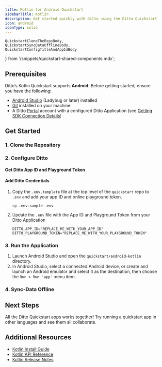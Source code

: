 ```yaml
---
title: Kotlin for Android Quickstart
sidebarTitle: Kotlin
description: Get started quickly with Ditto using the Ditto Quickstart Applications
icon: android
iconType: solid
---
```


    QuickstartCloneTheRepoBody,
    QuickstartSyncDataOfflineBody,
    QuickstartConfigTitleAndAppIdBody
} from '/snippets/quickstart-shared-components.mdx';

## Prerequisites

Ditto’s Kotlin Quickstart supports **Android**. Before getting started, ensure you have the following:
- [Android Studio](https://developer.android.com/studio) (Ladybug or later) installed
- [Git](https://git-scm.com/) installed on your machine
- A Ditto [Portal](https://portal.ditto.live) account with a configured Ditto Application (see [Getting SDK Connection Details](/cloud/portal/getting-sdk-connection-details))

## Get Started

### 1. Clone the Repository
<QuickstartCloneTheRepoBody />

### 2. Configure Ditto

#### Get Ditto App ID and Playground Token
<QuickstartConfigTitleAndAppIdBody />

#### Add Ditto Credentials

1. Copy the `.env.template` file at the top level of the `quickstart` repo to `.env` and add your app ID and online playground token.
    ```shell
    cp .env.sample .env
    ```
2. Update the `.env` file with the App ID and Playground Token from your Ditto Application
    ```shell
    DITTO_APP_ID="REPLACE_ME_WITH_YOUR_APP_ID"
    DITTO_PLAYGROUND_TOKEN="REPLACE_ME_WITH_YOUR_PLAYGROUND_TOKEN"
    ```

### 3. Run the Application

1. Launch Android Studio and open the `quickstart/android-kotlin` directory.
2. In Android Studio, select a connected Android device, or create and launch an Android emulator and select it as the destination, then choose the `Run > Run 'app'` menu item.

### 4. Sync-Data Offline

<QuickstartSyncDataOfflineBody/>

## Next Steps

All the Ditto Quickstart apps works together! Try running a quickstart app in other languages and see them all collaborate.

## Additional Resources

- [Kotlin Install Guide](/sdk/latest/install-guides/kotlin)
- <a href={kotlin_4_9_api_link}>Kotlin API Reference</a>
- [Kotlin Release Notes](/sdk/latest/release-notes/kotlin)
